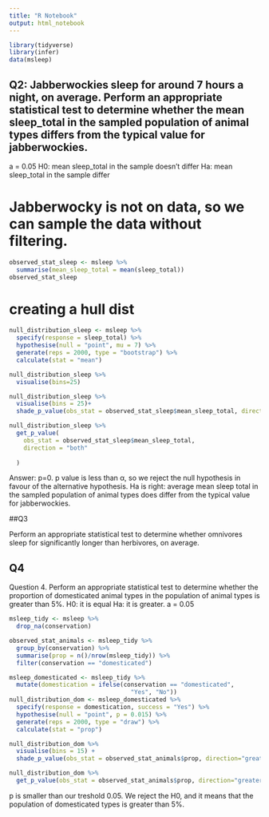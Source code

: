 ```yaml
---
title: "R Notebook"
output: html_notebook
---
```


```r
library(tidyverse)
library(infer)
data(msleep)
```

## Q2: Jabberwockies sleep for around 7 hours a night, on average. Perform an appropriate statistical test to determine whether the mean sleep_total in the sampled population of animal types differs from the typical value for jabberwockies.

a = 0.05
H0: mean sleep_total in the sample doesn't differ
Ha: mean sleep_total in the sample differ

# Jabberwocky is not on data, so we can sample the data without filtering.

```r
observed_stat_sleep <- msleep %>% 
  summarise(mean_sleep_total = mean(sleep_total))
observed_stat_sleep
```
# creating a hull dist

```r
null_distribution_sleep <- msleep %>% 
  specify(response = sleep_total) %>% 
  hypothesise(null = "point", mu = 7) %>% 
  generate(reps = 2000, type = "bootstrap") %>% 
  calculate(stat = "mean")
```
```r
null_distribution_sleep %>% 
  visualise(bins=25)
```

```r

null_distribution_sleep %>% 
  visualise(bins = 25)+
  shade_p_value(obs_stat = observed_stat_sleep$mean_sleep_total, direction = "both")
```
```r
null_distribution_sleep %>% 
  get_p_value(
    obs_stat = observed_stat_sleep$mean_sleep_total, 
    direction = "both"
  
  )
```

Answer: p=0. 
p value is less than α, so we reject the null hypothesis in favour of the alternative hypothesis.
Ha is right: average mean sleep total in the sampled population of animal types does differ from the typical value for jabberwockies.

##Q3

Perform an appropriate statistical test to determine whether omnivores sleep for significantly longer than herbivores, on average.


## Q4
Question 4. Perform an appropriate statistical test to determine whether the proportion of domesticated animal types in the population of animal types is greater than 5%.
H0: it is equal
Ha: it is greater.
a = 0.05

```r
msleep_tidy <- msleep %>% 
  drop_na(conservation)
```
```r
observed_stat_animals <- msleep_tidy %>% 
  group_by(conservation) %>% 
  summarise(prop = n()/nrow(msleep_tidy)) %>% 
  filter(conservation == "domesticated")
```
```r
msleep_domesticated <- msleep_tidy %>% 
  mutate(domestication = ifelse(conservation == "domesticated", 
                                  "Yes", "No"))
null_distribution_dom <- msleep_domesticated %>% 
  specify(response = domestication, success = "Yes") %>% 
  hypothesise(null = "point", p = 0.015) %>% 
  generate(reps = 2000, type = "draw") %>% 
  calculate(stat = "prop") 
```
```r
null_distribution_dom %>% 
  visualise(bins = 15) +
  shade_p_value(obs_stat = observed_stat_animals$prop, direction="greater")
```
```r
null_distribution_dom %>% 
  get_p_value(obs_stat = observed_stat_animals$prop, direction="greater")
```
p is smaller than our treshold 0.05. We reject the H0, and it means that the population of domesticated types is greater than 5%.




